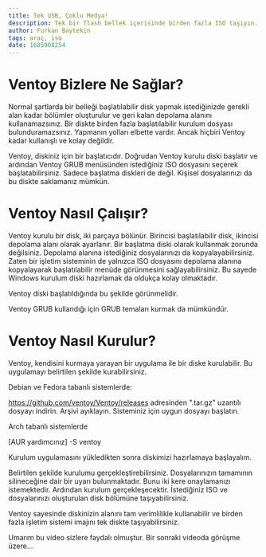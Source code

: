 ```yaml
---
title: Tek USB, Çoklu Medya!
description: Tek bir flash bellek içerisinde birden fazla ISO taşıyın. Artan alanlarda dosyalarınızı taşıyın.
author: Furkan Baytekin
tags: araç, iso
date: 1685908254
---
```


# Ventoy Bizlere Ne Sağlar?

Normal şartlarda bir belleği başlatılabilir disk yapmak istediğinizde gerekli alan kadar bölümler oluşturulur ve geri kalan depolama alanını kullanamazsınız. Bir diskte birden fazla başlatılabilir kurulum dosyası bulunduramazsınız. Yapmanın yolları elbette vardır. Ancak hiçbiri Ventoy kadar kullanışlı ve kolay değildir.

Ventoy, diskiniz için bir başlatıcıdır. Doğrudan Ventoy kurulu diski başlatır ve ardından Ventoy GRUB menüsünden istediğiniz ISO dosyasını seçerek başlatabilirsiniz. Sadece başlatma diskleri de değil. Kişisel dosyalarınızı da bu diskte saklamanız mümkün.

# Ventoy Nasıl Çalışır?

Ventoy kurulu bir disk, iki parçaya bölünür. Birincisi başlatılabilir disk, ikincisi depolama alanı olarak ayarlanır. Bir başlatma diski olarak kullanmak zorunda değilsiniz. Depolama alanına istediğiniz dosyalarınızı da kopyalayabilirsiniz. Zaten bir işletim sisteminin de yalnızca ISO dosyasını depolama alanına kopyalayarak başlatılabilir menüde görünmesini sağlayabilirsiniz. Bu sayede Windows kurulum diski hazırlamak da oldukça kolay olmaktadır.

Ventoy diski başlatıldığında bu şekilde görünmelidir.

Ventoy GRUB kullandığı için GRUB temaları kurmak da mümkündür. 

# Ventoy Nasıl Kurulur?

Ventoy, kendisini kurmaya yarayan bir uygulama ile bir diske kurulabilir. Bu uygulamayı belirtilen şekilde kurabilirsiniz.

Debian ve Fedora tabanlı sistemlerde:

https://github.com/ventoy/Ventoy/releases adresinden ".tar.gz" uzantılı dosyayı indirin. Arşivi ayıklayın. Sisteminiz için uygun dosyayı başlatın.

Arch tabanlı sistemlerde

<div className="window">
  <div className="term">
    [AUR yardımcınız] -S ventoy
  </div>
</div>

Kurulum uygulamasını yükledikten sonra diskimizi hazırlamaya başlayalım.

Belirtilen şekilde kurulumu gerçekleştirebilirsiniz. Dosyalarınızın tamamının silineceğine dair bir uyarı bulunmaktadır. Bunu iki kere onaylamanızı istemektedir. Ardından kurulum gerçekleşecektir. İstediğiniz ISO ve dosyalarınızı oluşturulan disk bölümüne taşıyabilirsiniz.

Ventoy sayesinde diskinizin alanını tam verimlilikle kullanabilir ve birden fazla işletim sistemi imajını tek diskte taşıyabilirsiniz.

Umarım bu video sizlere faydalı olmuştur. Bir sonraki videoda görüşme üzere...